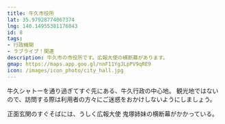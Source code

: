 ```yaml
---
title: 牛久市役所
lat: 35.97928774067374
lng: 140.14955381176043
id: 8
tags:
- 行政機関
- ラブライブ！関連
description: 牛久市の市役所です。広報大使の横断幕があります。
gmap: https://maps.app.goo.gl/nnF11YgJLpPV9qRE9
icon: /images/icon_photo/city_hall.jpg
---
```


<LinkedImage
  src="/images/photos/city_hall-a.jpg"
  href="/photo_pages/city_hall-a"
/>

牛久シャトーを通り過ぎてすぐ先にある、牛久行政の中心地。
観光地ではないので、訪問する際は利用者の方々にご迷惑をおかけしないようにしましょう。

正面玄関のすぐそばには、うしく広報大使 鬼塚姉妹の横断幕がかかっている。

<LinkedImage
  src="/images/photos/city_hall-sunny.jpg"
  href="/photo_pages/city_hall-sunny"
/>

